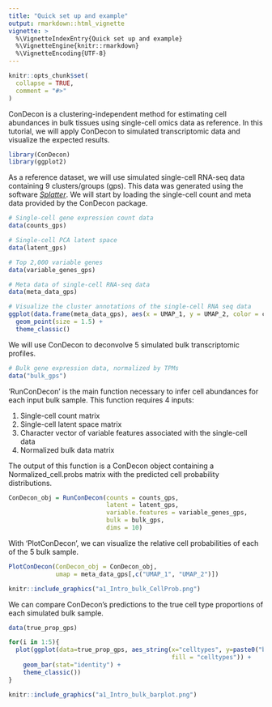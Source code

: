 ```yaml
---
title: "Quick set up and example"
output: rmarkdown::html_vignette
vignette: >
  %\VignetteIndexEntry{Quick set up and example}
  %\VignetteEngine{knitr::rmarkdown}
  %\VignetteEncoding{UTF-8}
---
```


```r
knitr::opts_chunk$set(
  collapse = TRUE,
  comment = "#>"
)
```


ConDecon is a clustering-independent method for estimating cell abundances in bulk tissues using single-cell omics data as reference. In this tutorial, we will apply ConDecon to simulated transcriptomic data and visualize the expected results.

```r
library(ConDecon)
library(ggplot2)
```


As a reference dataset, we will use simulated single-cell RNA-seq data containing 9 clusters/groups (gps). This data was generated using the software [*Splatter*](https://doi.org/10.1186/s13059-017-1305-0). We will start by loading the single-cell count and meta data provided by the ConDecon package.

```r
# Single-cell gene expression count data
data(counts_gps)

# Single-cell PCA latent space
data(latent_gps)

# Top 2,000 variable genes
data(variable_genes_gps)

# Meta data of single-cell RNA-seq data
data(meta_data_gps)
```

```r
# Visualize the cluster annotations of the single-cell RNA seq data
ggplot(data.frame(meta_data_gps), aes(x = UMAP_1, y = UMAP_2, color = celltypes)) + 
  geom_point(size = 1.5) + 
  theme_classic()
```


We will use ConDecon to deconvolve 5 simulated bulk transcriptomic profiles.

```r
# Bulk gene expression data, normalized by TPMs
data("bulk_gps")
```


‘RunConDecon’ is the main function necessary to infer cell abundances for each input bulk sample. This function requires 4 inputs:

1. Single-cell count matrix
2. Single-cell latent space matrix
3. Character vector of variable features associated with the single-cell data
4. Normalized bulk data matrix

The output of this function is a ConDecon object containing a Normalized_cell.probs matrix with the predicted cell probability distributions.

```r
ConDecon_obj = RunConDecon(counts = counts_gps, 
                           latent = latent_gps, 
                           variable.features = variable_genes_gps, 
                           bulk = bulk_gps, 
                           dims = 10)
```


With 'PlotConDecon', we can visualize the relative cell probabilities of each of the 5 bulk sample.

```r
PlotConDecon(ConDecon_obj = ConDecon_obj,
             umap = meta_data_gps[,c("UMAP_1", "UMAP_2")])
```
```r
knitr::include_graphics("a1_Intro_bulk_CellProb.png")
```

We can compare ConDecon's predictions to the true cell type proportions of each simulated bulk sample.

```r
data(true_prop_gps)

for(i in 1:5){
  plot(ggplot(data=true_prop_gps, aes_string(x="celltypes", y=paste0("bulk", i), 
                                             fill = "celltypes")) +
    geom_bar(stat="identity") +
    theme_classic())
}
```
```r
knitr::include_graphics("a1_Intro_bulk_barplot.png")
```

